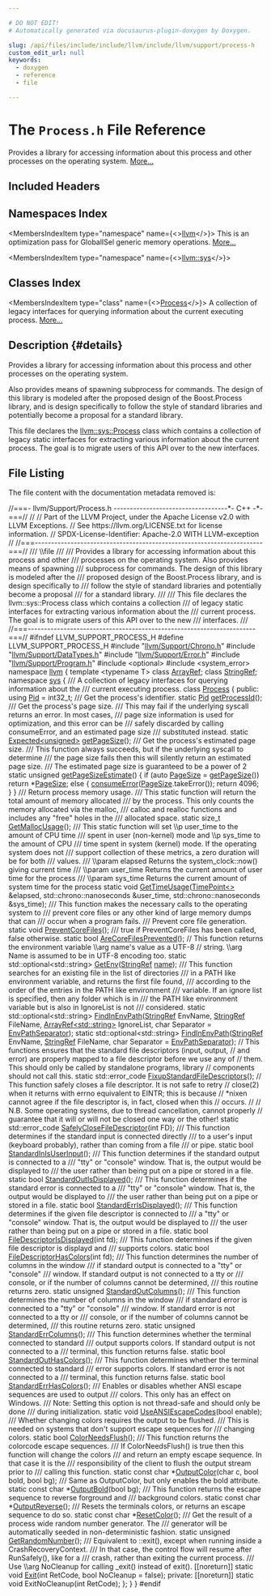 ```yaml
---

# DO NOT EDIT!
# Automatically generated via docusaurus-plugin-doxygen by Doxygen.

slug: /api/files/include/include/llvm/include/llvm/support/process-h
custom_edit_url: null
keywords:
  - doxygen
  - reference
  - file

---
```





# The `Process.h` File Reference

<DoxygenPage pluginConfig={pluginConfig}>

Provides a library for accessing information about this process and other processes on the operating system. <a href="#details">More...</a>

## Included Headers

<IncludesList>
<IncludesListItem
  filePath="llvm/Support/Chrono.h"
  permalink="/docs/api/files/include/include/llvm/include/llvm/support/chrono-h"
  isLocal="true" />
<IncludesListItem
  filePath="llvm/Support/DataTypes.h"
  permalink="/docs/api/files/include/include/llvm/include/llvm/support/datatypes-h"
  isLocal="true" />
<IncludesListItem
  filePath="llvm/Support/Error.h"
  permalink="/docs/api/files/include/include/llvm/include/llvm/support/error-h"
  isLocal="true" />
<IncludesListItem
  filePath="llvm/Support/Program.h"
  permalink="/docs/api/files/include/include/llvm/include/llvm/support/program-h"
  isLocal="true" />
<IncludesListItem
  filePath="optional"
  permalink=""
  isLocal="false" />
<IncludesListItem
  filePath="system_error"
  permalink=""
  isLocal="false" />
</IncludesList>

## Namespaces Index

<MembersIndex>

<MembersIndexItem
  type="namespace"
  name={<><a href="/docs/api/namespaces/llvm">llvm</a></>}>
This is an optimization pass for GlobalISel generic memory operations. <a href="/docs/api/namespaces/llvm/#details">More...</a>
</MembersIndexItem>

<MembersIndexItem
  type="namespace"
  name={<><a href="/docs/api/namespaces/llvm/sys">llvm::sys</a></>}>
</MembersIndexItem>

</MembersIndex>

## Classes Index

<MembersIndex>

<MembersIndexItem
  type="class"
  name={<><a href="/docs/api/classes/llvm/sys/process">Process</a></>}>
A collection of legacy interfaces for querying information about the current executing process. <a href="/docs/api/classes/llvm/sys/process/#details">More...</a>
</MembersIndexItem>

</MembersIndex>

## Description {#details}

Provides a library for accessing information about this process and other processes on the operating system.

Also provides means of spawning subprocess for commands. The design of this library is modeled after the proposed design of the Boost.Process library, and is design specifically to follow the style of standard libraries and potentially become a proposal for a standard library.

This file declares the <a href="/docs/api/classes/llvm/sys/process">llvm::sys::Process</a> class which contains a collection of legacy static interfaces for extracting various information about the current process. The goal is to migrate users of this API over to the new interfaces.

## File Listing

The file content with the documentation metadata removed is:

<ProgramListing>

<Link id="l00001" /><CodeLine lineNumber="1"><span class="doxyHighlightComment">//===- llvm/Support/Process.h -----------------------------------&#42;- C++ -&#42;-===//</span></CodeLine>
<Link id="l00002" /><CodeLine lineNumber="2"><span class="doxyHighlightComment">//</span></CodeLine>
<Link id="l00003" /><CodeLine lineNumber="3"><span class="doxyHighlightComment">// Part of the LLVM Project, under the Apache License v2.0 with LLVM Exceptions.</span></CodeLine>
<Link id="l00004" /><CodeLine lineNumber="4"><span class="doxyHighlightComment">// See https://llvm.org/LICENSE.txt for license information.</span></CodeLine>
<Link id="l00005" /><CodeLine lineNumber="5"><span class="doxyHighlightComment">// SPDX-License-Identifier: Apache-2.0 WITH LLVM-exception</span></CodeLine>
<Link id="l00006" /><CodeLine lineNumber="6"><span class="doxyHighlightComment">//</span></CodeLine>
<Link id="l00007" /><CodeLine lineNumber="7"><span class="doxyHighlightComment">//===----------------------------------------------------------------------===//</span></CodeLine>
<Link id="l00008" /><CodeLine lineNumber="8"><span class="doxyHighlightComment">/// \\file</span></CodeLine>
<Link id="l00009" /><CodeLine lineNumber="9"><span class="doxyHighlightComment">///</span></CodeLine>
<Link id="l00010" /><CodeLine lineNumber="10"><span class="doxyHighlightComment">/// Provides a library for accessing information about this process and other</span></CodeLine>
<Link id="l00011" /><CodeLine lineNumber="11"><span class="doxyHighlightComment">/// processes on the operating system. Also provides means of spawning</span></CodeLine>
<Link id="l00012" /><CodeLine lineNumber="12"><span class="doxyHighlightComment">/// subprocess for commands. The design of this library is modeled after the</span></CodeLine>
<Link id="l00013" /><CodeLine lineNumber="13"><span class="doxyHighlightComment">/// proposed design of the Boost.Process library, and is design specifically to</span></CodeLine>
<Link id="l00014" /><CodeLine lineNumber="14"><span class="doxyHighlightComment">/// follow the style of standard libraries and potentially become a proposal</span></CodeLine>
<Link id="l00015" /><CodeLine lineNumber="15"><span class="doxyHighlightComment">/// for a standard library.</span></CodeLine>
<Link id="l00016" /><CodeLine lineNumber="16"><span class="doxyHighlightComment">///</span></CodeLine>
<Link id="l00017" /><CodeLine lineNumber="17"><span class="doxyHighlightComment">/// This file declares the llvm::sys::Process class which contains a collection</span></CodeLine>
<Link id="l00018" /><CodeLine lineNumber="18"><span class="doxyHighlightComment">/// of legacy static interfaces for extracting various information about the</span></CodeLine>
<Link id="l00019" /><CodeLine lineNumber="19"><span class="doxyHighlightComment">/// current process. The goal is to migrate users of this API over to the new</span></CodeLine>
<Link id="l00020" /><CodeLine lineNumber="20"><span class="doxyHighlightComment">/// interfaces.</span></CodeLine>
<Link id="l00021" /><CodeLine lineNumber="21"><span class="doxyHighlightComment">///</span></CodeLine>
<Link id="l00022" /><CodeLine lineNumber="22"><span class="doxyHighlightComment">//===----------------------------------------------------------------------===//</span></CodeLine>
<Link id="l00023" /><CodeLine lineNumber="23"></CodeLine>
<Link id="l00024" /><CodeLine lineNumber="24"><span class="doxyHighlightPreprocessor">#ifndef LLVM&#95;SUPPORT&#95;PROCESS&#95;H</span></CodeLine>
<Link id="l00025" /><CodeLine lineNumber="25"><span class="doxyHighlightPreprocessor">#define LLVM&#95;SUPPORT&#95;PROCESS&#95;H</span></CodeLine>
<Link id="l00026" /><CodeLine lineNumber="26"></CodeLine>
<Link id="l00027" /><CodeLine lineNumber="27"><span class="doxyHighlightPreprocessor">#include &quot;<a href="/docs/api/files/include/include/llvm/include/llvm/support/chrono-h">llvm/Support/Chrono.h</a>&quot;</span></CodeLine>
<Link id="l00028" /><CodeLine lineNumber="28"><span class="doxyHighlightPreprocessor">#include &quot;<a href="/docs/api/files/include/include/llvm/include/llvm/support/datatypes-h">llvm/Support/DataTypes.h</a>&quot;</span></CodeLine>
<Link id="l00029" /><CodeLine lineNumber="29"><span class="doxyHighlightPreprocessor">#include &quot;<a href="/docs/api/files/include/include/llvm/include/llvm/support/error-h">llvm/Support/Error.h</a>&quot;</span></CodeLine>
<Link id="l00030" /><CodeLine lineNumber="30"><span class="doxyHighlightPreprocessor">#include &quot;<a href="/docs/api/files/include/include/llvm/include/llvm/support/program-h">llvm/Support/Program.h</a>&quot;</span></CodeLine>
<Link id="l00031" /><CodeLine lineNumber="31"><span class="doxyHighlightPreprocessor">#include &lt;optional&gt;</span></CodeLine>
<Link id="l00032" /><CodeLine lineNumber="32"><span class="doxyHighlightPreprocessor">#include &lt;system&#95;error&gt;</span></CodeLine>
<Link id="l00033" /><CodeLine lineNumber="33"></CodeLine>
<Link id="l00034" /><CodeLine lineNumber="34"><span class="doxyHighlightKeyword">namespace </span><span class="doxyHighlight"><a href="/docs/api/namespaces/llvm">llvm</a> &#123;</span></CodeLine>
<Link id="l00035" /><CodeLine lineNumber="35"><span class="doxyHighlightKeyword">template</span><span class="doxyHighlight"> &lt;</span><span class="doxyHighlightKeyword">typename</span><span class="doxyHighlight"> T&gt; </span><span class="doxyHighlightKeyword">class </span><span class="doxyHighlight"><a href="/docs/api/classes/llvm/arrayref">ArrayRef</a>;</span></CodeLine>
<Link id="l00036" /><CodeLine lineNumber="36"><span class="doxyHighlightKeyword">class </span><span class="doxyHighlight"><a href="/docs/api/classes/llvm/stringref">StringRef</a>;</span></CodeLine>
<Link id="l00037" /><CodeLine lineNumber="37"></CodeLine>
<Link id="l00038" /><CodeLine lineNumber="38"><span class="doxyHighlightKeyword">namespace </span><span class="doxyHighlight"><a href="/docs/api/namespaces/llvm/sys">sys</a> &#123;</span></CodeLine>
<Link id="l00039" /><CodeLine lineNumber="39"></CodeLine>
<Link id="l00040" /><CodeLine lineNumber="40"></CodeLine>
<Link id="l00041" /><CodeLine lineNumber="41"><span class="doxyHighlightComment">/// A collection of legacy interfaces for querying information about the</span></CodeLine>
<Link id="l00042" /><CodeLine lineNumber="42"><span class="doxyHighlightComment">/// current executing process.</span></CodeLine>
<Link id="l00043" /><CodeLine lineNumber="43" lineLink="/docs/api/classes/llvm/sys/process"><span class="doxyHighlightKeyword">class </span><span class="doxyHighlight"><a href="/docs/api/classes/llvm/sys/process">Process</a> &#123;</span></CodeLine>
<Link id="l00044" /><CodeLine lineNumber="44"><span class="doxyHighlightKeyword">public</span><span class="doxyHighlight">:</span></CodeLine>
<Link id="l00045" /><CodeLine lineNumber="45" lineLink="/docs/api/classes/llvm/sys/process/#af96f4ca9b4641dfa3b45ed1a07a7d525"><span class="doxyHighlight">  </span><span class="doxyHighlightKeyword">using </span><span class="doxyHighlight"><a href="/docs/api/classes/llvm/sys/process/#af96f4ca9b4641dfa3b45ed1a07a7d525">Pid</a> = int32&#95;t;</span></CodeLine>
<Link id="l00046" /><CodeLine lineNumber="46"></CodeLine>
<Link id="l00047" /><CodeLine lineNumber="47"><span class="doxyHighlightComment">  /// Get the process&#39;s identifier.</span></CodeLine>
<Link id="l00048" /><CodeLine lineNumber="48" lineLink="/docs/api/classes/llvm/sys/process/#afee014293ce837f92658166fc36a2d15"><span class="doxyHighlight">  </span><span class="doxyHighlightKeyword">static</span><span class="doxyHighlight"> <a href="/docs/api/classes/llvm/sys/process/#af96f4ca9b4641dfa3b45ed1a07a7d525">Pid</a> <a href="/docs/api/classes/llvm/sys/process/#afee014293ce837f92658166fc36a2d15">getProcessId</a>();</span></CodeLine>
<Link id="l00049" /><CodeLine lineNumber="49"></CodeLine>
<Link id="l00050" /><CodeLine lineNumber="50"><span class="doxyHighlightComment">  /// Get the process&#39;s page size.</span></CodeLine>
<Link id="l00051" /><CodeLine lineNumber="51"><span class="doxyHighlightComment">  /// This may fail if the underlying syscall returns an error. In most cases,</span></CodeLine>
<Link id="l00052" /><CodeLine lineNumber="52"><span class="doxyHighlightComment">  /// page size information is used for optimization, and this error can be</span></CodeLine>
<Link id="l00053" /><CodeLine lineNumber="53"><span class="doxyHighlightComment">  /// safely discarded by calling consumeError, and an estimated page size</span></CodeLine>
<Link id="l00054" /><CodeLine lineNumber="54"><span class="doxyHighlightComment">  /// substituted instead.</span></CodeLine>
<Link id="l00055" /><CodeLine lineNumber="55" lineLink="/docs/api/classes/llvm/sys/process/#a2b6f374dc4eb2a7f84cc346e5630e132"><span class="doxyHighlight">  </span><span class="doxyHighlightKeyword">static</span><span class="doxyHighlight"> <a href="/docs/api/classes/llvm/expected">Expected&lt;unsigned&gt;</a> <a href="/docs/api/classes/llvm/sys/process/#a2b6f374dc4eb2a7f84cc346e5630e132">getPageSize</a>();</span></CodeLine>
<Link id="l00056" /><CodeLine lineNumber="56"></CodeLine>
<Link id="l00057" /><CodeLine lineNumber="57"><span class="doxyHighlightComment">  /// Get the process&#39;s estimated page size.</span></CodeLine>
<Link id="l00058" /><CodeLine lineNumber="58"><span class="doxyHighlightComment">  /// This function always succeeds, but if the underlying syscall to determine</span></CodeLine>
<Link id="l00059" /><CodeLine lineNumber="59"><span class="doxyHighlightComment">  /// the page size fails then this will silently return an estimated page size.</span></CodeLine>
<Link id="l00060" /><CodeLine lineNumber="60"><span class="doxyHighlightComment">  /// The estimated page size is guaranteed to be a power of 2</span></CodeLine>
<Link id="l00061" /><CodeLine lineNumber="61" lineLink="/docs/api/classes/llvm/sys/process/#a774becf3d10728695b270703bca011ec"><span class="doxyHighlight">  </span><span class="doxyHighlightKeyword">static</span><span class="doxyHighlight"> </span><span class="doxyHighlightKeywordType">unsigned</span><span class="doxyHighlight"> <a href="/docs/api/classes/llvm/sys/process/#a774becf3d10728695b270703bca011ec">getPageSizeEstimate</a>() &#123;</span></CodeLine>
<Link id="l00062" /><CodeLine lineNumber="62"><span class="doxyHighlight">    </span><span class="doxyHighlightKeywordFlow">if</span><span class="doxyHighlight"> (</span><span class="doxyHighlightKeyword">auto</span><span class="doxyHighlight"> <a href="/docs/api/files/lib/lib/codegen/implicitnullchecks-cpp/#a90146d35673da9e3e4a7f41f3b8c9b7e">PageSize</a> = <a href="/docs/api/classes/llvm/sys/process/#a2b6f374dc4eb2a7f84cc346e5630e132">getPageSize</a>())</span></CodeLine>
<Link id="l00063" /><CodeLine lineNumber="63"><span class="doxyHighlight">      </span><span class="doxyHighlightKeywordFlow">return</span><span class="doxyHighlight"> &#42;<a href="/docs/api/files/lib/lib/codegen/implicitnullchecks-cpp/#a90146d35673da9e3e4a7f41f3b8c9b7e">PageSize</a>;</span></CodeLine>
<Link id="l00064" /><CodeLine lineNumber="64"><span class="doxyHighlight">    </span><span class="doxyHighlightKeywordFlow">else</span><span class="doxyHighlight"> &#123;</span></CodeLine>
<Link id="l00065" /><CodeLine lineNumber="65"><span class="doxyHighlight">      <a href="/docs/api/namespaces/llvm/#aee0e70be66536b9ef7b65ae2e5a45959">consumeError</a>(<a href="/docs/api/files/lib/lib/codegen/implicitnullchecks-cpp/#a90146d35673da9e3e4a7f41f3b8c9b7e">PageSize</a>.takeError());</span></CodeLine>
<Link id="l00066" /><CodeLine lineNumber="66"><span class="doxyHighlight">      </span><span class="doxyHighlightKeywordFlow">return</span><span class="doxyHighlight"> 4096;</span></CodeLine>
<Link id="l00067" /><CodeLine lineNumber="67"><span class="doxyHighlight">    &#125;</span></CodeLine>
<Link id="l00068" /><CodeLine lineNumber="68"><span class="doxyHighlight">  &#125;</span></CodeLine>
<Link id="l00069" /><CodeLine lineNumber="69"></CodeLine>
<Link id="l00070" /><CodeLine lineNumber="70"><span class="doxyHighlightComment">  /// Return process memory usage.</span></CodeLine>
<Link id="l00071" /><CodeLine lineNumber="71"><span class="doxyHighlightComment">  /// This static function will return the total amount of memory allocated</span></CodeLine>
<Link id="l00072" /><CodeLine lineNumber="72"><span class="doxyHighlightComment">  /// by the process. This only counts the memory allocated via the malloc,</span></CodeLine>
<Link id="l00073" /><CodeLine lineNumber="73"><span class="doxyHighlightComment">  /// calloc and realloc functions and includes any &quot;free&quot; holes in the</span></CodeLine>
<Link id="l00074" /><CodeLine lineNumber="74"><span class="doxyHighlightComment">  /// allocated space.</span></CodeLine>
<Link id="l00075" /><CodeLine lineNumber="75" lineLink="/docs/api/classes/llvm/sys/process/#aefb2b72e3e500a8b559e5d8c265b40e6"><span class="doxyHighlight">  </span><span class="doxyHighlightKeyword">static</span><span class="doxyHighlight"> </span><span class="doxyHighlightKeywordType">size&#95;t</span><span class="doxyHighlight"> <a href="/docs/api/classes/llvm/sys/process/#aefb2b72e3e500a8b559e5d8c265b40e6">GetMallocUsage</a>();</span></CodeLine>
<Link id="l00076" /><CodeLine lineNumber="76"></CodeLine>
<Link id="l00077" /><CodeLine lineNumber="77"><span class="doxyHighlightComment">  /// This static function will set \\p user&#95;time to the amount of CPU time</span></CodeLine>
<Link id="l00078" /><CodeLine lineNumber="78"><span class="doxyHighlightComment">  /// spent in user (non-kernel) mode and \\p sys&#95;time to the amount of CPU</span></CodeLine>
<Link id="l00079" /><CodeLine lineNumber="79"><span class="doxyHighlightComment">  /// time spent in system (kernel) mode.  If the operating system does not</span></CodeLine>
<Link id="l00080" /><CodeLine lineNumber="80"><span class="doxyHighlightComment">  /// support collection of these metrics, a zero duration will be for both</span></CodeLine>
<Link id="l00081" /><CodeLine lineNumber="81"><span class="doxyHighlightComment">  /// values.</span></CodeLine>
<Link id="l00082" /><CodeLine lineNumber="82"><span class="doxyHighlightComment">  /// \\param elapsed Returns the system&#95;clock::now() giving current time</span></CodeLine>
<Link id="l00083" /><CodeLine lineNumber="83"><span class="doxyHighlightComment">  /// \\param user&#95;time Returns the current amount of user time for the process</span></CodeLine>
<Link id="l00084" /><CodeLine lineNumber="84"><span class="doxyHighlightComment">  /// \\param sys&#95;time Returns the current amount of system time for the process</span></CodeLine>
<Link id="l00085" /><CodeLine lineNumber="85" lineLink="/docs/api/classes/llvm/sys/process/#ac44dcee71ca072093786da6b7d04149c"><span class="doxyHighlight">  </span><span class="doxyHighlightKeyword">static</span><span class="doxyHighlight"> </span><span class="doxyHighlightKeywordType">void</span><span class="doxyHighlight"> <a href="/docs/api/classes/llvm/sys/process/#ac44dcee71ca072093786da6b7d04149c">GetTimeUsage</a>(<a href="/docs/api/namespaces/llvm/sys/#a52f2c3fdd7f80c1991d8c7079489efff">TimePoint&lt;&gt;</a> &amp;elapsed,</span></CodeLine>
<Link id="l00086" /><CodeLine lineNumber="86"><span class="doxyHighlight">                           std::chrono::nanoseconds &amp;user&#95;time,</span></CodeLine>
<Link id="l00087" /><CodeLine lineNumber="87"><span class="doxyHighlight">                           std::chrono::nanoseconds &amp;sys&#95;time);</span></CodeLine>
<Link id="l00088" /><CodeLine lineNumber="88"></CodeLine>
<Link id="l00089" /><CodeLine lineNumber="89"><span class="doxyHighlightComment">  /// This function makes the necessary calls to the operating system to</span></CodeLine>
<Link id="l00090" /><CodeLine lineNumber="90"><span class="doxyHighlightComment">  /// prevent core files or any other kind of large memory dumps that can</span></CodeLine>
<Link id="l00091" /><CodeLine lineNumber="91"><span class="doxyHighlightComment">  /// occur when a program fails.</span></CodeLine>
<Link id="l00092" /><CodeLine lineNumber="92"><span class="doxyHighlightComment">  /// Prevent core file generation.</span></CodeLine>
<Link id="l00093" /><CodeLine lineNumber="93" lineLink="/docs/api/classes/llvm/sys/process/#a044be33f2a65605a957e19d5e8d549a5"><span class="doxyHighlight">  </span><span class="doxyHighlightKeyword">static</span><span class="doxyHighlight"> </span><span class="doxyHighlightKeywordType">void</span><span class="doxyHighlight"> <a href="/docs/api/classes/llvm/sys/process/#a044be33f2a65605a957e19d5e8d549a5">PreventCoreFiles</a>();</span></CodeLine>
<Link id="l00094" /><CodeLine lineNumber="94"></CodeLine>
<Link id="l00095" /><CodeLine lineNumber="95"><span class="doxyHighlightComment">  /// true if PreventCoreFiles has been called, false otherwise.</span></CodeLine>
<Link id="l00096" /><CodeLine lineNumber="96"><span class="doxyHighlight">  </span><span class="doxyHighlightKeyword">static</span><span class="doxyHighlight"> </span><span class="doxyHighlightKeywordType">bool</span><span class="doxyHighlight"> <a href="/docs/api/classes/llvm/sys/process/#a92a5bd75c81ada9ad86716daac4a4fdc">AreCoreFilesPrevented</a>();</span></CodeLine>
<Link id="l00097" /><CodeLine lineNumber="97"></CodeLine>
<Link id="l00098" /><CodeLine lineNumber="98"><span class="doxyHighlight">  </span><span class="doxyHighlightComment">// This function returns the environment variable \\arg name&#39;s value as a UTF-8</span></CodeLine>
<Link id="l00099" /><CodeLine lineNumber="99"><span class="doxyHighlight">  </span><span class="doxyHighlightComment">// string. \\arg Name is assumed to be in UTF-8 encoding too.</span></CodeLine>
<Link id="l00100" /><CodeLine lineNumber="100" lineLink="/docs/api/classes/llvm/sys/process/#a8806fc38b760a88a96d5d7fb67de545f"><span class="doxyHighlight">  </span><span class="doxyHighlightKeyword">static</span><span class="doxyHighlight"> std::optional&lt;std::string&gt; <a href="/docs/api/classes/llvm/sys/process/#a8806fc38b760a88a96d5d7fb67de545f">GetEnv</a>(<a href="/docs/api/classes/llvm/stringref">StringRef</a> <a href="/docs/api/files/lib/lib/target/lib/target/aarch64/smeabipass-cpp/#a8f8f80d37794cde9472343e4487ba3eb">name</a>);</span></CodeLine>
<Link id="l00101" /><CodeLine lineNumber="101"></CodeLine>
<Link id="l00102" /><CodeLine lineNumber="102"><span class="doxyHighlightComment">  /// This function searches for an existing file in the list of directories</span></CodeLine>
<Link id="l00103" /><CodeLine lineNumber="103"><span class="doxyHighlightComment">  /// in a PATH like environment variable, and returns the first file found,</span></CodeLine>
<Link id="l00104" /><CodeLine lineNumber="104"><span class="doxyHighlightComment">  /// according to the order of the entries in the PATH like environment</span></CodeLine>
<Link id="l00105" /><CodeLine lineNumber="105"><span class="doxyHighlightComment">  /// variable.  If an ignore list is specified, then any folder which is in</span></CodeLine>
<Link id="l00106" /><CodeLine lineNumber="106"><span class="doxyHighlightComment">  /// the PATH like environment variable but is also in IgnoreList is not</span></CodeLine>
<Link id="l00107" /><CodeLine lineNumber="107"><span class="doxyHighlightComment">  /// considered.</span></CodeLine>
<Link id="l00108" /><CodeLine lineNumber="108"><span class="doxyHighlight">  </span><span class="doxyHighlightKeyword">static</span><span class="doxyHighlight"> std::optional&lt;std::string&gt;</span></CodeLine>
<Link id="l00109" /><CodeLine lineNumber="109"><span class="doxyHighlight">  <a href="/docs/api/classes/llvm/sys/process/#a2d23569135fe239b43594b6e8b99e67e">FindInEnvPath</a>(<a href="/docs/api/classes/llvm/stringref">StringRef</a> EnvName, <a href="/docs/api/classes/llvm/stringref">StringRef</a> FileName,</span></CodeLine>
<Link id="l00110" /><CodeLine lineNumber="110"><span class="doxyHighlight">                <a href="/docs/api/classes/llvm/arrayref">ArrayRef&lt;std::string&gt;</a> IgnoreList,</span></CodeLine>
<Link id="l00111" /><CodeLine lineNumber="111"><span class="doxyHighlight">                </span><span class="doxyHighlightKeywordType">char</span><span class="doxyHighlight"> Separator = <a href="/docs/api/namespaces/llvm/sys/#a77295e6c130654c888b57aa25f9f90c5">EnvPathSeparator</a>);</span></CodeLine>
<Link id="l00112" /><CodeLine lineNumber="112"></CodeLine>
<Link id="l00113" /><CodeLine lineNumber="113"><span class="doxyHighlight">  </span><span class="doxyHighlightKeyword">static</span><span class="doxyHighlight"> std::optional&lt;std::string&gt;</span></CodeLine>
<Link id="l00114" /><CodeLine lineNumber="114"><span class="doxyHighlight">  <a href="/docs/api/classes/llvm/sys/process/#a2d23569135fe239b43594b6e8b99e67e">FindInEnvPath</a>(<a href="/docs/api/classes/llvm/stringref">StringRef</a> EnvName, <a href="/docs/api/classes/llvm/stringref">StringRef</a> FileName,</span></CodeLine>
<Link id="l00115" /><CodeLine lineNumber="115"><span class="doxyHighlight">                </span><span class="doxyHighlightKeywordType">char</span><span class="doxyHighlight"> Separator = <a href="/docs/api/namespaces/llvm/sys/#a77295e6c130654c888b57aa25f9f90c5">EnvPathSeparator</a>);</span></CodeLine>
<Link id="l00116" /><CodeLine lineNumber="116"></CodeLine>
<Link id="l00117" /><CodeLine lineNumber="117"><span class="doxyHighlight">  </span><span class="doxyHighlightComment">// This functions ensures that the standard file descriptors (input, output,</span></CodeLine>
<Link id="l00118" /><CodeLine lineNumber="118"><span class="doxyHighlight">  </span><span class="doxyHighlightComment">// and error) are properly mapped to a file descriptor before we use any of</span></CodeLine>
<Link id="l00119" /><CodeLine lineNumber="119"><span class="doxyHighlight">  </span><span class="doxyHighlightComment">// them.  This should only be called by standalone programs, library</span></CodeLine>
<Link id="l00120" /><CodeLine lineNumber="120"><span class="doxyHighlight">  </span><span class="doxyHighlightComment">// components should not call this.</span></CodeLine>
<Link id="l00121" /><CodeLine lineNumber="121" lineLink="/docs/api/classes/llvm/sys/process/#aafb9f9b515200177db8c2bde7e02c4b3"><span class="doxyHighlight">  </span><span class="doxyHighlightKeyword">static</span><span class="doxyHighlight"> std::error&#95;code <a href="/docs/api/classes/llvm/sys/process/#aafb9f9b515200177db8c2bde7e02c4b3">FixupStandardFileDescriptors</a>();</span></CodeLine>
<Link id="l00122" /><CodeLine lineNumber="122"></CodeLine>
<Link id="l00123" /><CodeLine lineNumber="123"><span class="doxyHighlight">  </span><span class="doxyHighlightComment">// This function safely closes a file descriptor.  It is not safe to retry</span></CodeLine>
<Link id="l00124" /><CodeLine lineNumber="124"><span class="doxyHighlight">  </span><span class="doxyHighlightComment">// close(2) when it returns with errno equivalent to EINTR; this is because</span></CodeLine>
<Link id="l00125" /><CodeLine lineNumber="125"><span class="doxyHighlight">  </span><span class="doxyHighlightComment">// &#42;nixen cannot agree if the file descriptor is, in fact, closed when this</span></CodeLine>
<Link id="l00126" /><CodeLine lineNumber="126"><span class="doxyHighlight">  </span><span class="doxyHighlightComment">// occurs.</span></CodeLine>
<Link id="l00127" /><CodeLine lineNumber="127"><span class="doxyHighlight">  </span><span class="doxyHighlightComment">//</span></CodeLine>
<Link id="l00128" /><CodeLine lineNumber="128"><span class="doxyHighlight">  </span><span class="doxyHighlightComment">// N.B. Some operating systems, due to thread cancellation, cannot properly</span></CodeLine>
<Link id="l00129" /><CodeLine lineNumber="129"><span class="doxyHighlight">  </span><span class="doxyHighlightComment">// guarantee that it will or will not be closed one way or the other!</span></CodeLine>
<Link id="l00130" /><CodeLine lineNumber="130" lineLink="/docs/api/classes/llvm/sys/process/#a0777b5060c78b24c4765fffbac259f93"><span class="doxyHighlight">  </span><span class="doxyHighlightKeyword">static</span><span class="doxyHighlight"> std::error&#95;code <a href="/docs/api/classes/llvm/sys/process/#a0777b5060c78b24c4765fffbac259f93">SafelyCloseFileDescriptor</a>(</span><span class="doxyHighlightKeywordType">int</span><span class="doxyHighlight"> FD);</span></CodeLine>
<Link id="l00131" /><CodeLine lineNumber="131"></CodeLine>
<Link id="l00132" /><CodeLine lineNumber="132"><span class="doxyHighlightComment">  /// This function determines if the standard input is connected directly</span></CodeLine>
<Link id="l00133" /><CodeLine lineNumber="133"><span class="doxyHighlightComment">  /// to a user&#39;s input (keyboard probably), rather than coming from a file</span></CodeLine>
<Link id="l00134" /><CodeLine lineNumber="134"><span class="doxyHighlightComment">  /// or pipe.</span></CodeLine>
<Link id="l00135" /><CodeLine lineNumber="135" lineLink="/docs/api/classes/llvm/sys/process/#ad2aac231a0752ab9d6c3d7bae48f7adc"><span class="doxyHighlight">  </span><span class="doxyHighlightKeyword">static</span><span class="doxyHighlight"> </span><span class="doxyHighlightKeywordType">bool</span><span class="doxyHighlight"> <a href="/docs/api/classes/llvm/sys/process/#ad2aac231a0752ab9d6c3d7bae48f7adc">StandardInIsUserInput</a>();</span></CodeLine>
<Link id="l00136" /><CodeLine lineNumber="136"></CodeLine>
<Link id="l00137" /><CodeLine lineNumber="137"><span class="doxyHighlightComment">  /// This function determines if the standard output is connected to a</span></CodeLine>
<Link id="l00138" /><CodeLine lineNumber="138"><span class="doxyHighlightComment">  /// &quot;tty&quot; or &quot;console&quot; window. That is, the output would be displayed to</span></CodeLine>
<Link id="l00139" /><CodeLine lineNumber="139"><span class="doxyHighlightComment">  /// the user rather than being put on a pipe or stored in a file.</span></CodeLine>
<Link id="l00140" /><CodeLine lineNumber="140" lineLink="/docs/api/classes/llvm/sys/process/#ab2af58ec26c804a6836864d970c78df1"><span class="doxyHighlight">  </span><span class="doxyHighlightKeyword">static</span><span class="doxyHighlight"> </span><span class="doxyHighlightKeywordType">bool</span><span class="doxyHighlight"> <a href="/docs/api/classes/llvm/sys/process/#ab2af58ec26c804a6836864d970c78df1">StandardOutIsDisplayed</a>();</span></CodeLine>
<Link id="l00141" /><CodeLine lineNumber="141"></CodeLine>
<Link id="l00142" /><CodeLine lineNumber="142"><span class="doxyHighlightComment">  /// This function determines if the standard error is connected to a</span></CodeLine>
<Link id="l00143" /><CodeLine lineNumber="143"><span class="doxyHighlightComment">  /// &quot;tty&quot; or &quot;console&quot; window. That is, the output would be displayed to</span></CodeLine>
<Link id="l00144" /><CodeLine lineNumber="144"><span class="doxyHighlightComment">  /// the user rather than being put on a pipe or stored in a file.</span></CodeLine>
<Link id="l00145" /><CodeLine lineNumber="145" lineLink="/docs/api/classes/llvm/sys/process/#a30f5096a2364f58d967775a553c1143b"><span class="doxyHighlight">  </span><span class="doxyHighlightKeyword">static</span><span class="doxyHighlight"> </span><span class="doxyHighlightKeywordType">bool</span><span class="doxyHighlight"> <a href="/docs/api/classes/llvm/sys/process/#a30f5096a2364f58d967775a553c1143b">StandardErrIsDisplayed</a>();</span></CodeLine>
<Link id="l00146" /><CodeLine lineNumber="146"></CodeLine>
<Link id="l00147" /><CodeLine lineNumber="147"><span class="doxyHighlightComment">  /// This function determines if the given file descriptor is connected to</span></CodeLine>
<Link id="l00148" /><CodeLine lineNumber="148"><span class="doxyHighlightComment">  /// a &quot;tty&quot; or &quot;console&quot; window. That is, the output would be displayed to</span></CodeLine>
<Link id="l00149" /><CodeLine lineNumber="149"><span class="doxyHighlightComment">  /// the user rather than being put on a pipe or stored in a file.</span></CodeLine>
<Link id="l00150" /><CodeLine lineNumber="150" lineLink="/docs/api/classes/llvm/sys/process/#a2bd9c876be050d32ff622ef5b562bb4e"><span class="doxyHighlight">  </span><span class="doxyHighlightKeyword">static</span><span class="doxyHighlight"> </span><span class="doxyHighlightKeywordType">bool</span><span class="doxyHighlight"> <a href="/docs/api/classes/llvm/sys/process/#a2bd9c876be050d32ff622ef5b562bb4e">FileDescriptorIsDisplayed</a>(</span><span class="doxyHighlightKeywordType">int</span><span class="doxyHighlight"> fd);</span></CodeLine>
<Link id="l00151" /><CodeLine lineNumber="151"></CodeLine>
<Link id="l00152" /><CodeLine lineNumber="152"><span class="doxyHighlightComment">  /// This function determines if the given file descriptor is displayd and</span></CodeLine>
<Link id="l00153" /><CodeLine lineNumber="153"><span class="doxyHighlightComment">  /// supports colors.</span></CodeLine>
<Link id="l00154" /><CodeLine lineNumber="154" lineLink="/docs/api/classes/llvm/sys/process/#a6c753dc2ccb8b41c097dee19f3690e0d"><span class="doxyHighlight">  </span><span class="doxyHighlightKeyword">static</span><span class="doxyHighlight"> </span><span class="doxyHighlightKeywordType">bool</span><span class="doxyHighlight"> <a href="/docs/api/classes/llvm/sys/process/#a6c753dc2ccb8b41c097dee19f3690e0d">FileDescriptorHasColors</a>(</span><span class="doxyHighlightKeywordType">int</span><span class="doxyHighlight"> fd);</span></CodeLine>
<Link id="l00155" /><CodeLine lineNumber="155"></CodeLine>
<Link id="l00156" /><CodeLine lineNumber="156"><span class="doxyHighlightComment">  /// This function determines the number of columns in the window</span></CodeLine>
<Link id="l00157" /><CodeLine lineNumber="157"><span class="doxyHighlightComment">  /// if standard output is connected to a &quot;tty&quot; or &quot;console&quot;</span></CodeLine>
<Link id="l00158" /><CodeLine lineNumber="158"><span class="doxyHighlightComment">  /// window. If standard output is not connected to a tty or</span></CodeLine>
<Link id="l00159" /><CodeLine lineNumber="159"><span class="doxyHighlightComment">  /// console, or if the number of columns cannot be determined,</span></CodeLine>
<Link id="l00160" /><CodeLine lineNumber="160"><span class="doxyHighlightComment">  /// this routine returns zero.</span></CodeLine>
<Link id="l00161" /><CodeLine lineNumber="161" lineLink="/docs/api/classes/llvm/sys/process/#ab21a24de36e15ce39ddb32192ff723ef"><span class="doxyHighlight">  </span><span class="doxyHighlightKeyword">static</span><span class="doxyHighlight"> </span><span class="doxyHighlightKeywordType">unsigned</span><span class="doxyHighlight"> <a href="/docs/api/classes/llvm/sys/process/#ab21a24de36e15ce39ddb32192ff723ef">StandardOutColumns</a>();</span></CodeLine>
<Link id="l00162" /><CodeLine lineNumber="162"></CodeLine>
<Link id="l00163" /><CodeLine lineNumber="163"><span class="doxyHighlightComment">  /// This function determines the number of columns in the window</span></CodeLine>
<Link id="l00164" /><CodeLine lineNumber="164"><span class="doxyHighlightComment">  /// if standard error is connected to a &quot;tty&quot; or &quot;console&quot;</span></CodeLine>
<Link id="l00165" /><CodeLine lineNumber="165"><span class="doxyHighlightComment">  /// window. If standard error is not connected to a tty or</span></CodeLine>
<Link id="l00166" /><CodeLine lineNumber="166"><span class="doxyHighlightComment">  /// console, or if the number of columns cannot be determined,</span></CodeLine>
<Link id="l00167" /><CodeLine lineNumber="167"><span class="doxyHighlightComment">  /// this routine returns zero.</span></CodeLine>
<Link id="l00168" /><CodeLine lineNumber="168" lineLink="/docs/api/classes/llvm/sys/process/#a89927683c57b686c4694bbc0ee822653"><span class="doxyHighlight">  </span><span class="doxyHighlightKeyword">static</span><span class="doxyHighlight"> </span><span class="doxyHighlightKeywordType">unsigned</span><span class="doxyHighlight"> <a href="/docs/api/classes/llvm/sys/process/#a89927683c57b686c4694bbc0ee822653">StandardErrColumns</a>();</span></CodeLine>
<Link id="l00169" /><CodeLine lineNumber="169"></CodeLine>
<Link id="l00170" /><CodeLine lineNumber="170"><span class="doxyHighlightComment">  /// This function determines whether the terminal connected to standard</span></CodeLine>
<Link id="l00171" /><CodeLine lineNumber="171"><span class="doxyHighlightComment">  /// output supports colors. If standard output is not connected to a</span></CodeLine>
<Link id="l00172" /><CodeLine lineNumber="172"><span class="doxyHighlightComment">  /// terminal, this function returns false.</span></CodeLine>
<Link id="l00173" /><CodeLine lineNumber="173" lineLink="/docs/api/classes/llvm/sys/process/#a2512fe676260dcee1c2ba5e917dad4aa"><span class="doxyHighlight">  </span><span class="doxyHighlightKeyword">static</span><span class="doxyHighlight"> </span><span class="doxyHighlightKeywordType">bool</span><span class="doxyHighlight"> <a href="/docs/api/classes/llvm/sys/process/#a2512fe676260dcee1c2ba5e917dad4aa">StandardOutHasColors</a>();</span></CodeLine>
<Link id="l00174" /><CodeLine lineNumber="174"></CodeLine>
<Link id="l00175" /><CodeLine lineNumber="175"><span class="doxyHighlightComment">  /// This function determines whether the terminal connected to standard</span></CodeLine>
<Link id="l00176" /><CodeLine lineNumber="176"><span class="doxyHighlightComment">  /// error supports colors. If standard error is not connected to a</span></CodeLine>
<Link id="l00177" /><CodeLine lineNumber="177"><span class="doxyHighlightComment">  /// terminal, this function returns false.</span></CodeLine>
<Link id="l00178" /><CodeLine lineNumber="178" lineLink="/docs/api/classes/llvm/sys/process/#aae619d8f1ff7ce90bd18ee54d504b126"><span class="doxyHighlight">  </span><span class="doxyHighlightKeyword">static</span><span class="doxyHighlight"> </span><span class="doxyHighlightKeywordType">bool</span><span class="doxyHighlight"> <a href="/docs/api/classes/llvm/sys/process/#aae619d8f1ff7ce90bd18ee54d504b126">StandardErrHasColors</a>();</span></CodeLine>
<Link id="l00179" /><CodeLine lineNumber="179"></CodeLine>
<Link id="l00180" /><CodeLine lineNumber="180"><span class="doxyHighlightComment">  /// Enables or disables whether ANSI escape sequences are used to output</span></CodeLine>
<Link id="l00181" /><CodeLine lineNumber="181"><span class="doxyHighlightComment">  /// colors. This only has an effect on Windows.</span></CodeLine>
<Link id="l00182" /><CodeLine lineNumber="182"><span class="doxyHighlightComment">  /// Note: Setting this option is not thread-safe and should only be done</span></CodeLine>
<Link id="l00183" /><CodeLine lineNumber="183"><span class="doxyHighlightComment">  /// during initialization.</span></CodeLine>
<Link id="l00184" /><CodeLine lineNumber="184" lineLink="/docs/api/classes/llvm/sys/process/#a6f01fd2553456500f600d83db62c6932"><span class="doxyHighlight">  </span><span class="doxyHighlightKeyword">static</span><span class="doxyHighlight"> </span><span class="doxyHighlightKeywordType">void</span><span class="doxyHighlight"> <a href="/docs/api/classes/llvm/sys/process/#a6f01fd2553456500f600d83db62c6932">UseANSIEscapeCodes</a>(</span><span class="doxyHighlightKeywordType">bool</span><span class="doxyHighlight"> enable);</span></CodeLine>
<Link id="l00185" /><CodeLine lineNumber="185"></CodeLine>
<Link id="l00186" /><CodeLine lineNumber="186"><span class="doxyHighlightComment">  /// Whether changing colors requires the output to be flushed.</span></CodeLine>
<Link id="l00187" /><CodeLine lineNumber="187"><span class="doxyHighlightComment">  /// This is needed on systems that don&#39;t support escape sequences for</span></CodeLine>
<Link id="l00188" /><CodeLine lineNumber="188"><span class="doxyHighlightComment">  /// changing colors.</span></CodeLine>
<Link id="l00189" /><CodeLine lineNumber="189" lineLink="/docs/api/classes/llvm/sys/process/#ae688bc9ea544596962674ee94437ec00"><span class="doxyHighlight">  </span><span class="doxyHighlightKeyword">static</span><span class="doxyHighlight"> </span><span class="doxyHighlightKeywordType">bool</span><span class="doxyHighlight"> <a href="/docs/api/classes/llvm/sys/process/#ae688bc9ea544596962674ee94437ec00">ColorNeedsFlush</a>();</span></CodeLine>
<Link id="l00190" /><CodeLine lineNumber="190"></CodeLine>
<Link id="l00191" /><CodeLine lineNumber="191"><span class="doxyHighlightComment">  /// This function returns the colorcode escape sequences.</span></CodeLine>
<Link id="l00192" /><CodeLine lineNumber="192"><span class="doxyHighlightComment">  /// If ColorNeedsFlush() is true then this function will change the colors</span></CodeLine>
<Link id="l00193" /><CodeLine lineNumber="193"><span class="doxyHighlightComment">  /// and return an empty escape sequence. In that case it is the</span></CodeLine>
<Link id="l00194" /><CodeLine lineNumber="194"><span class="doxyHighlightComment">  /// responsibility of the client to flush the output stream prior to</span></CodeLine>
<Link id="l00195" /><CodeLine lineNumber="195"><span class="doxyHighlightComment">  /// calling this function.</span></CodeLine>
<Link id="l00196" /><CodeLine lineNumber="196" lineLink="/docs/api/classes/llvm/sys/process/#a17881ed9155bdf983b849c4c69c365b0"><span class="doxyHighlight">  </span><span class="doxyHighlightKeyword">static</span><span class="doxyHighlight"> </span><span class="doxyHighlightKeyword">const</span><span class="doxyHighlight"> </span><span class="doxyHighlightKeywordType">char</span><span class="doxyHighlight"> &#42;<a href="/docs/api/classes/llvm/sys/process/#a17881ed9155bdf983b849c4c69c365b0">OutputColor</a>(</span><span class="doxyHighlightKeywordType">char</span><span class="doxyHighlight"> c, </span><span class="doxyHighlightKeywordType">bool</span><span class="doxyHighlight"> bold, </span><span class="doxyHighlightKeywordType">bool</span><span class="doxyHighlight"> bg);</span></CodeLine>
<Link id="l00197" /><CodeLine lineNumber="197"></CodeLine>
<Link id="l00198" /><CodeLine lineNumber="198"><span class="doxyHighlightComment">  /// Same as OutputColor, but only enables the bold attribute.</span></CodeLine>
<Link id="l00199" /><CodeLine lineNumber="199" lineLink="/docs/api/classes/llvm/sys/process/#a5f838fbf3e04fdf7763b38ae5c499bbe"><span class="doxyHighlight">  </span><span class="doxyHighlightKeyword">static</span><span class="doxyHighlight"> </span><span class="doxyHighlightKeyword">const</span><span class="doxyHighlight"> </span><span class="doxyHighlightKeywordType">char</span><span class="doxyHighlight"> &#42;<a href="/docs/api/classes/llvm/sys/process/#a5f838fbf3e04fdf7763b38ae5c499bbe">OutputBold</a>(</span><span class="doxyHighlightKeywordType">bool</span><span class="doxyHighlight"> bg);</span></CodeLine>
<Link id="l00200" /><CodeLine lineNumber="200"></CodeLine>
<Link id="l00201" /><CodeLine lineNumber="201"><span class="doxyHighlightComment">  /// This function returns the escape sequence to reverse forground and</span></CodeLine>
<Link id="l00202" /><CodeLine lineNumber="202"><span class="doxyHighlightComment">  /// background colors.</span></CodeLine>
<Link id="l00203" /><CodeLine lineNumber="203" lineLink="/docs/api/classes/llvm/sys/process/#aad9fc0056cabdeff2e16f13ec879688f"><span class="doxyHighlight">  </span><span class="doxyHighlightKeyword">static</span><span class="doxyHighlight"> </span><span class="doxyHighlightKeyword">const</span><span class="doxyHighlight"> </span><span class="doxyHighlightKeywordType">char</span><span class="doxyHighlight"> &#42;<a href="/docs/api/classes/llvm/sys/process/#aad9fc0056cabdeff2e16f13ec879688f">OutputReverse</a>();</span></CodeLine>
<Link id="l00204" /><CodeLine lineNumber="204"></CodeLine>
<Link id="l00205" /><CodeLine lineNumber="205"><span class="doxyHighlightComment">  /// Resets the terminals colors, or returns an escape sequence to do so.</span></CodeLine>
<Link id="l00206" /><CodeLine lineNumber="206" lineLink="/docs/api/classes/llvm/sys/process/#add81bb27661c8bce42dee6b4b5828e83"><span class="doxyHighlight">  </span><span class="doxyHighlightKeyword">static</span><span class="doxyHighlight"> </span><span class="doxyHighlightKeyword">const</span><span class="doxyHighlight"> </span><span class="doxyHighlightKeywordType">char</span><span class="doxyHighlight"> &#42;<a href="/docs/api/classes/llvm/sys/process/#add81bb27661c8bce42dee6b4b5828e83">ResetColor</a>();</span></CodeLine>
<Link id="l00207" /><CodeLine lineNumber="207"></CodeLine>
<Link id="l00208" /><CodeLine lineNumber="208"><span class="doxyHighlightComment">  /// Get the result of a process wide random number generator. The</span></CodeLine>
<Link id="l00209" /><CodeLine lineNumber="209"><span class="doxyHighlightComment">  /// generator will be automatically seeded in non-deterministic fashion.</span></CodeLine>
<Link id="l00210" /><CodeLine lineNumber="210" lineLink="/docs/api/classes/llvm/sys/process/#a92b058c34d04f6d0adf6eac3060343c6"><span class="doxyHighlight">  </span><span class="doxyHighlightKeyword">static</span><span class="doxyHighlight"> </span><span class="doxyHighlightKeywordType">unsigned</span><span class="doxyHighlight"> <a href="/docs/api/classes/llvm/sys/process/#a92b058c34d04f6d0adf6eac3060343c6">GetRandomNumber</a>();</span></CodeLine>
<Link id="l00211" /><CodeLine lineNumber="211"></CodeLine>
<Link id="l00212" /><CodeLine lineNumber="212"><span class="doxyHighlightComment">  /// Equivalent to ::exit(), except when running inside a CrashRecoveryContext.</span></CodeLine>
<Link id="l00213" /><CodeLine lineNumber="213"><span class="doxyHighlightComment">  /// In that case, the control flow will resume after RunSafely(), like for a</span></CodeLine>
<Link id="l00214" /><CodeLine lineNumber="214"><span class="doxyHighlightComment">  /// crash, rather than exiting the current process.</span></CodeLine>
<Link id="l00215" /><CodeLine lineNumber="215"><span class="doxyHighlightComment">  /// Use \\arg NoCleanup for calling &#95;exit() instead of exit().</span></CodeLine>
<Link id="l00216" /><CodeLine lineNumber="216"><span class="doxyHighlight">  &#91;&#91;noreturn&#93;&#93; </span><span class="doxyHighlightKeyword">static</span><span class="doxyHighlight"> </span><span class="doxyHighlightKeywordType">void</span><span class="doxyHighlight"> <a href="/docs/api/classes/llvm/sys/process/#a38ee110d150d9b436e4d01405bd7f1a9">Exit</a>(</span><span class="doxyHighlightKeywordType">int</span><span class="doxyHighlight"> RetCode, </span><span class="doxyHighlightKeywordType">bool</span><span class="doxyHighlight"> NoCleanup = </span><span class="doxyHighlightKeyword">false</span><span class="doxyHighlight">);</span></CodeLine>
<Link id="l00217" /><CodeLine lineNumber="217"></CodeLine>
<Link id="l00218" /><CodeLine lineNumber="218"><span class="doxyHighlightKeyword">private</span><span class="doxyHighlight">:</span></CodeLine>
<Link id="l00219" /><CodeLine lineNumber="219"><span class="doxyHighlight">  &#91;&#91;noreturn&#93;&#93; </span><span class="doxyHighlightKeyword">static</span><span class="doxyHighlight"> </span><span class="doxyHighlightKeywordType">void</span><span class="doxyHighlight"> ExitNoCleanup(</span><span class="doxyHighlightKeywordType">int</span><span class="doxyHighlight"> RetCode);</span></CodeLine>
<Link id="l00220" /><CodeLine lineNumber="220"><span class="doxyHighlight">&#125;;</span></CodeLine>
<Link id="l00221" /><CodeLine lineNumber="221"></CodeLine>
<Link id="l00222" /><CodeLine lineNumber="222"><span class="doxyHighlight">&#125;</span></CodeLine>
<Link id="l00223" /><CodeLine lineNumber="223"><span class="doxyHighlight">&#125;</span></CodeLine>
<Link id="l00224" /><CodeLine lineNumber="224"></CodeLine>
<Link id="l00225" /><CodeLine lineNumber="225"><span class="doxyHighlightPreprocessor">#endif</span></CodeLine>

</ProgramListing>


</DoxygenPage>
